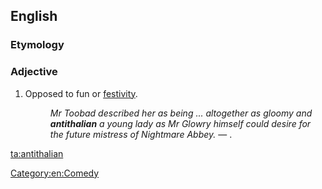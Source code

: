==English==

===Etymology===
{{prefix|anti|thalian}}

===Adjective===
{{en-adj}}

# Opposed to fun or [[festivity]].
#: ''Mr Toobad described her as being  ... altogether as gloomy and '''antithalian''' a young lady as Mr Glowry himself could desire for the future mistress of Nightmare Abbey.'' &mdash; {{w|Thomas Love Peacock}}.

[[Category:en:Comedy]]

[[ta:antithalian]]